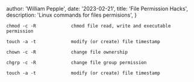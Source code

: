 
  author: 'William Pepple',
  date: '2023-02-21',
  title: 'File Permission Hacks',
  description:
    'Linux commands for files permisions',
}



```
chmod -c -R             chmod file read, write and executable permission

touch -a -t             modify (or create) file timestamp

chown -c -R             change file ownership

chgrp -c -R             change file group permission

touch -a -t             modify (or create) file timestamp
  
```

